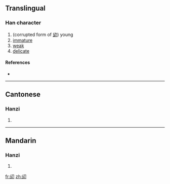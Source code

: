 ==Translingual==

===Han character===
{{Han char|rn=18|rad=刀|as=03|sn=5|four=|canj=女戈尸竹 (VISH)}}

# (corrupted form of [[幼]]) young
# [[immature]]
# [[weak]]
# [[delicate]]

====References====
* {{Han ref|kx=0342.041|hdz=21093.080|uh=34DC|ud=13532}}

----

==Cantonese==

===Hanzi===
{{yue-hanzi|jyut=|y=jaau3, jiu3}}

# {{defn|Cantonese|sort=刀03}}

----

==Mandarin==

===Hanzi===
{{cmn-hanzi|pin=[[yòu]] ([[you4]])|wg=yu<sup>4</sup>}}

# {{defn|Mandarin|sort=刀03}}

[[fr:㓜]]
[[zh:㓜]]
